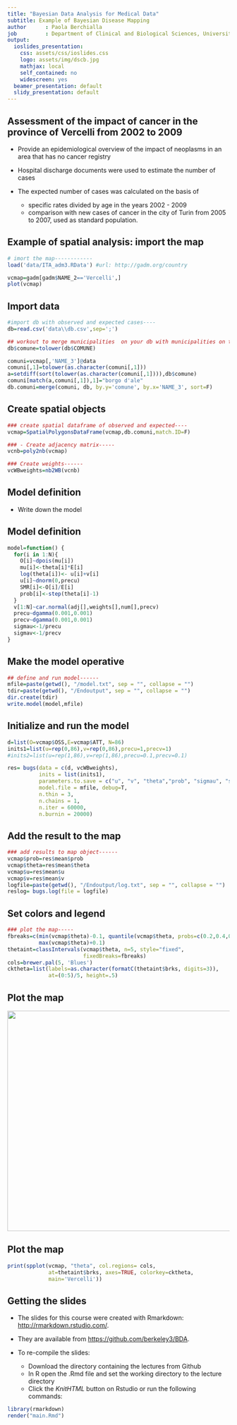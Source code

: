 ```yaml
---
title: "Bayesian Data Analysis for Medical Data"
subtitle: Example of Bayesian Disease Mapping
author      : Paola Berchialla
job         : Department of Clinical and Biological Sciences, University of Torino
output:
  ioslides_presentation:
    css: assets/css/ioslides.css
    logo: assets/img/dscb.jpg
    mathjax: local
    self_contained: no
    widescreen: yes
  beamer_presentation: default
  slidy_presentation: default
---
```


## Assessment of the impact of cancer in the province of Vercelli from 2002 to 2009


- Provide an epidemiological overview of the impact of neoplasms in an area that has no cancer registry

- Hospital discharge documents were used to estimate the number of cases 

- The expected number of cases was calculated on the basis of 
  - specific rates divided by age in the years 2002 - 2009  
  - comparison with new cases of cancer in the city of Turin from 2005 to 2007, used as standard population. 

## Example of spatial analysis: import the map

```r

# imort the map------------
load('data/ITA_adm3.RData') #url: http://gadm.org/country

vcmap=gadm[gadm$NAME_2=='Vercelli',]
plot(vcmap)

```

## Import data
```r

#import db with observed and expected cases----
db=read.csv('data\\db.csv',sep=';')

## workout to merge municipalities  on your db with municipalities on the map object---
db$comune=tolower(db$COMUNE)

comuni=vcmap[,'NAME_3']@data
comuni[,1]=tolower(as.character(comuni[,1]))
a=setdiff(sort(tolower(as.character(comuni[,1]))),db$comune)
comuni[match(a,comuni[,1]),1]="borgo d'ale"
db.comuni=merge(comuni, db, by.y='comune', by.x='NAME_3', sort=F)

```

## Create spatial objects

```r
### create spatial dataframe of observed and expected----
vcmap=SpatialPolygonsDataFrame(vcmap,db.comuni,match.ID=F)

### - Create adjacency matrix-----
vcnb=poly2nb(vcmap)

### Create weights------
vcWBweights=nb2WB(vcnb)

```

## Model definition

- Write down the model

## Model definition


```r

model=function() {
  for(i in 1:N){
    O[i]~dpois(mu[i])
    mu[i]<-theta[i]*E[i]
    log(theta[i])<- u[i]+v[i]
    u[i]~dnorm(0,precu)
    SMR[i]<-O[i]/E[i]
    prob[i]<-step(theta[i]-1)
  }
  v[1:N]~car.normal(adj[],weights[],num[],precv)
  precu~dgamma(0.001,0.001)
  precv~dgamma(0.001,0.001)
  sigmau<-1/precu
  sigmav<-1/precv
}

```

## Make the model operative

```r

## define and run model------
mfile=paste(getwd(), "/model.txt", sep = "", collapse = "")
tdir=paste(getwd(), "/Endoutput", sep = "", collapse = "")
dir.create(tdir)
write.model(model,mfile)

```

## Initialize and run the model

```r
d=list(O=vcmap$OSS,E=vcmap$ATT, N=86)
inits1=list(u=rep(0,86),v=rep(0,86),precu=1,precv=1)
#inits2=list(u=rep(1,86),v=rep(1,86),precu=0.1,precv=0.1)

res= bugs(data = c(d, vcWBweights),
          inits = list(inits1),
          parameters.to.save = c("u", "v", "theta","prob", "sigmau", "sigmav"),
          model.file = mfile, debug=T,
          n.thin = 3,
          n.chains = 1,
          n.iter = 60000, 
          n.burnin = 20000) 

```


## Add the result to the map

```r

### add results to map object------
vcmap$prob=res$mean$prob
vcmap$theta=res$mean$theta
vcmap$u=res$mean$u
vcmap$v=res$mean$v
logfile=paste(getwd(), "/Endoutput/log.txt", sep = "", collapse = "")
reslog= bugs.log(file = logfile)
```

## Set colors and legend
```r

### plot the map-----
fbreaks=c(min(vcmap$theta)-0.1, quantile(vcmap$theta, probs=c(0.2,0.4,0.6,0.8)),
          max(vcmap$theta)+0.1)
thetaint=classIntervals(vcmap$theta, n=5, style="fixed",
                        fixedBreaks=fbreaks) 
cols=brewer.pal(5, 'Blues') 
cktheta=list(labels=as.character(formatC(thetaint$brks, digits=3)),
             at=(0:5)/5, height=.5)


```

## Plot the map

<center><img src="images/vercelli.png" width=600 height=500></center>

## Plot the map
```r
print(spplot(vcmap, "theta", col.regions= cols,
             at=thetaint$brks, axes=TRUE, colorkey=cktheta,
             main='Vercelli')) 
```

## Getting the slides

* The slides for this course were created with Rmarkdown: [http://rmarkdown.rstudio.com/](http://rmarkdown.rstudio.com/). 
* They are available from [https://github.com/berkeley3/BDA](https://github.com/berkeley3/BDA).
* To re-compile the slides:

    + Download the directory containing the lectures from Github
    + In R open the .Rmd file and set the working directory to the lecture directory
    + Click the *KnitHTML* button on Rstudio or run the following commands: 
  
```r
library(rmarkdown) 
render("main.Rmd")
```